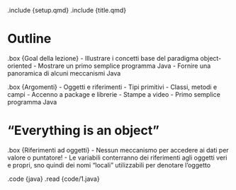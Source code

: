 .include {setup.qmd}
.include {title.qmd}

# Outline

.box {Goal della lezione}
    - Illustrare i concetti base del paradigma object-oriented
    - Mostrare un primo semplice programma Java
    - Fornire una panoramica di alcuni meccanismi Java

.box {Argomenti}
    - Oggetti e riferimenti
    - Tipi primitivi
    - Classi, metodi e campi
    - Accenno a package e librerie
    - Stampe a video
    - Primo semplice programma Java

# "Everything is an object"

.box {Riferimenti ad oggetti}
    - Nessun meccanismo per accedere ai dati per valore o puntatore!
    - Le variabili conterranno dei riferimenti agli oggetti veri e propri, sno quindi dei nomi "locali" utilizzabili per denotare l'oggetto

.code {java}
    .read {code/1.java}